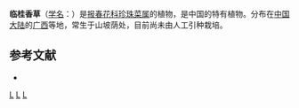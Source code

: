 {{Speciesbox
| genus = Lysimachia
| species = linguiensis
| authority = C. Z. Gao
}}

'''临桂香草'''（[[学名|学名]]：{{lang|la|''Lysimachia linguiensis''}}）是[[报春花科|报春花科]][[珍珠菜属|珍珠菜属]]的植物，是中国的特有植物。分布在[[中国大陆|中国大陆]]的[[广西|广西]]等地，常生于山坡荫处，目前尚未由人工引种栽培。

== 参考文献 ==
<div class="references-small">
* {{cite web| url =http://www.bioinfo.cn/db05/KmzwSpecies.php?action=view&id=17590| title =临桂香草| work =《中国高等植物数据库全库》| publisher =中国科学院微生物研究所| author =昆明植物研究所| accessdate =2009-02-25| deadurl =yes| archiveurl =https://web.archive.org/web/20160305045212/http://www.bioinfo.cn/db05/KmzwSpecies.php?action=view&id=17590| archivedate =2016-03-05}}
</div>
{{Taxonbar|from=Q10877079}}

[[Category:珍珠菜属|L]]
[[Category:中国特有植物|L]]
[[Category:广西植物|L]]